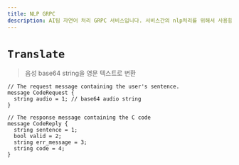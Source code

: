 ```yaml
---
title: NLP GRPC
description: AI팀 자연어 처리 GRPC 서비스입니다. 서비스간의 nlp처리를 위해서 사용함.
---
```



# `Translate`
> 음성 base64 string을 영문 텍스트로 변환

```js:title=CodeRequest
// The request message containing the user's sentence.
message CodeRequest {
  string audio = 1; // base64 audio string
}
```

```js:title=CodeReply
// The response message containing the C code
message CodeReply {
  string sentence = 1;
  bool valid = 2;
  string err_message = 3;
  string code = 4;
}
```